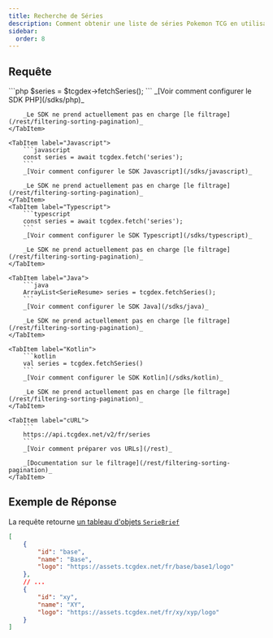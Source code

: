 ```yaml
---
title: Recherche de Séries
description: Comment obtenir une liste de séries Pokemon TCG en utilisant l'API REST de TCGdex
sidebar:
  order: 8
---
```



## Requête
<Tabs syncKey="sdk">
	<TabItem label="PHP">
		```php
		$series = $tcgdex->fetchSeries();
		```
		_[Voir comment configurer le SDK PHP](/sdks/php)_

		_Le SDK ne prend actuellement pas en charge [le filtrage](/rest/filtering-sorting-pagination)_
	</TabItem>

	<TabItem label="Javascript">
		```javascript
		const series = await tcgdex.fetch('series');
		```
		_[Voir comment configurer le SDK Javascript](/sdks/javascript)_

		_Le SDK ne prend actuellement pas en charge [le filtrage](/rest/filtering-sorting-pagination)_
	</TabItem>
	<TabItem label="Typescript">
		```typescript
		const series = await tcgdex.fetch('series');
		```
		_[Voir comment configurer le SDK Typescript](/sdks/typescript)_

		_Le SDK ne prend actuellement pas en charge [le filtrage](/rest/filtering-sorting-pagination)_
	</TabItem>

	<TabItem label="Java">
		```java
		ArrayList<SerieResume> series = tcgdex.fetchSeries();
		```
		_[Voir comment configurer le SDK Java](/sdks/java)_

		_Le SDK ne prend actuellement pas en charge [le filtrage](/rest/filtering-sorting-pagination)_
	</TabItem>

	<TabItem label="Kotlin">
		```kotlin
		val series = tcgdex.fetchSeries()
		```
		_[Voir comment configurer le SDK Kotlin](/sdks/kotlin)_

		_Le SDK ne prend actuellement pas en charge [le filtrage](/rest/filtering-sorting-pagination)_
	</TabItem>

	<TabItem label="cURL">
		```
		https://api.tcgdex.net/v2/fr/series
		```
		_[Voir comment préparer vos URLs](/rest)_

		_[Documentation sur le filtrage](/rest/filtering-sorting-pagination)_
	</TabItem>
</Tabs>

## Exemple de Réponse

La requête retourne [un tableau d'objets `SerieBrief`](/reference/serie-brief)

```json
[
	{
		"id": "base",
		"name": "Base",
		"logo": "https://assets.tcgdex.net/fr/base/base1/logo"
	},
	// ...
	{
		"id": "xy",
		"name": "XY",
		"logo": "https://assets.tcgdex.net/fr/xy/xyp/logo"
	}
]
```
